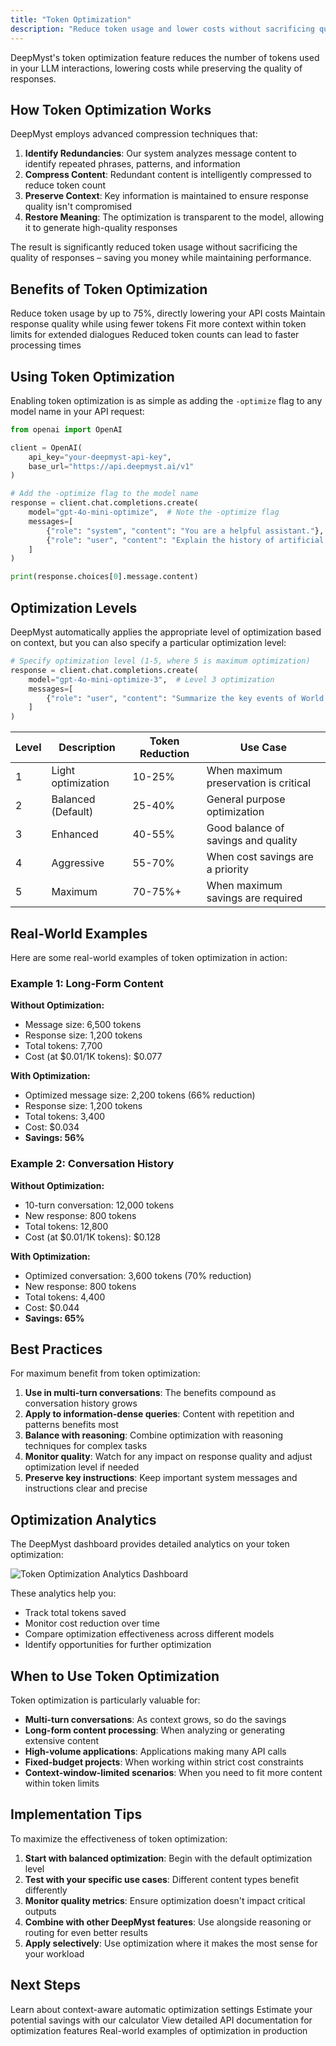 ```yaml
---
title: "Token Optimization"
description: "Reduce token usage and lower costs without sacrificing quality"
---
```


DeepMyst's token optimization feature reduces the number of tokens used in your LLM interactions, lowering costs while preserving the quality of responses.

## How Token Optimization Works

DeepMyst employs advanced compression techniques that:

1. **Identify Redundancies**: Our system analyzes message content to identify repeated phrases, patterns, and information
2. **Compress Content**: Redundant content is intelligently compressed to reduce token count
3. **Preserve Context**: Key information is maintained to ensure response quality isn't compromised
4. **Restore Meaning**: The optimization is transparent to the model, allowing it to generate high-quality responses

The result is significantly reduced token usage without sacrificing the quality of responses – saving you money while maintaining performance.

## Benefits of Token Optimization

<CardGroup cols={2}>
  <Card title="Cost Reduction" icon="dollar-sign">
    Reduce token usage by up to 75%, directly lowering your API costs
  </Card>
  <Card title="Preserved Quality" icon="star">
    Maintain response quality while using fewer tokens
  </Card>
  <Card title="Longer Conversations" icon="comments">
    Fit more context within token limits for extended dialogues
  </Card>
  <Card title="Faster Processing" icon="bolt">
    Reduced token counts can lead to faster processing times
  </Card>
</CardGroup>

## Using Token Optimization

Enabling token optimization is as simple as adding the `-optimize` flag to any model name in your API request:

```python
from openai import OpenAI

client = OpenAI(
    api_key="your-deepmyst-api-key",
    base_url="https://api.deepmyst.ai/v1"
)

# Add the -optimize flag to the model name
response = client.chat.completions.create(
    model="gpt-4o-mini-optimize",  # Note the -optimize flag
    messages=[
        {"role": "system", "content": "You are a helpful assistant."},
        {"role": "user", "content": "Explain the history of artificial intelligence"}
    ]
)

print(response.choices[0].message.content)
```

## Optimization Levels

DeepMyst automatically applies the appropriate level of optimization based on context, but you can also specify a particular optimization level:

```python
# Specify optimization level (1-5, where 5 is maximum optimization)
response = client.chat.completions.create(
    model="gpt-4o-mini-optimize-3",  # Level 3 optimization
    messages=[
        {"role": "user", "content": "Summarize the key events of World War II"}
    ]
)
```

| Level | Description | Token Reduction | Use Case |
|-------|-------------|-----------------|----------|
| 1 | Light optimization | 10-25% | When maximum preservation is critical |
| 2 | Balanced (Default) | 25-40% | General purpose optimization |
| 3 | Enhanced | 40-55% | Good balance of savings and quality |
| 4 | Aggressive | 55-70% | When cost savings are a priority |
| 5 | Maximum | 70-75%+ | When maximum savings are required |

## Real-World Examples

Here are some real-world examples of token optimization in action:

### Example 1: Long-Form Content

**Without Optimization:**
- Message size: 6,500 tokens
- Response size: 1,200 tokens
- Total tokens: 7,700
- Cost (at $0.01/1K tokens): $0.077

**With Optimization:**
- Optimized message size: 2,200 tokens (66% reduction)
- Response size: 1,200 tokens
- Total tokens: 3,400
- Cost: $0.034
- **Savings: 56%**

### Example 2: Conversation History

**Without Optimization:**
- 10-turn conversation: 12,000 tokens
- New response: 800 tokens
- Total tokens: 12,800
- Cost (at $0.01/1K tokens): $0.128

**With Optimization:**
- Optimized conversation: 3,600 tokens (70% reduction)
- New response: 800 tokens
- Total tokens: 4,400
- Cost: $0.044
- **Savings: 65%**

## Best Practices

For maximum benefit from token optimization:

1. **Use in multi-turn conversations**: The benefits compound as conversation history grows
2. **Apply to information-dense queries**: Content with repetition and patterns benefits most
3. **Balance with reasoning**: Combine optimization with reasoning techniques for complex tasks
4. **Monitor quality**: Watch for any impact on response quality and adjust optimization level if needed
5. **Preserve key instructions**: Keep important system messages and instructions clear and precise

## Optimization Analytics

The DeepMyst dashboard provides detailed analytics on your token optimization:

<img src="/images/token-optimization-analytics.png" alt="Token Optimization Analytics Dashboard" />

These analytics help you:
- Track total tokens saved
- Monitor cost reduction over time
- Compare optimization effectiveness across different models
- Identify opportunities for further optimization

## When to Use Token Optimization

Token optimization is particularly valuable for:

- **Multi-turn conversations**: As context grows, so do the savings
- **Long-form content processing**: When analyzing or generating extensive content
- **High-volume applications**: Applications making many API calls
- **Fixed-budget projects**: When working within strict cost constraints
- **Context-window-limited scenarios**: When you need to fit more content within token limits

## Implementation Tips

To maximize the effectiveness of token optimization:

1. **Start with balanced optimization**: Begin with the default optimization level
2. **Test with your specific use cases**: Different content types benefit differently
3. **Monitor quality metrics**: Ensure optimization doesn't impact critical outputs
4. **Combine with other DeepMyst features**: Use alongside reasoning or routing for even better results
5. **Apply selectively**: Use optimization where it makes the most sense for your workload

## Next Steps

<CardGroup cols={2}>
  <Card title="Try Auto-Optimization" icon="sliders" href="/features/optimization/auto-optimization">
    Learn about context-aware automatic optimization settings
  </Card>
  <Card title="Cost Analysis" icon="chart-line" href="/features/optimization/cost-analysis">
    Estimate your potential savings with our calculator
  </Card>
  <Card title="API Reference" icon="code" href="/api-reference/optimization">
    View detailed API documentation for optimization features
  </Card>
  <Card title="Case Studies" icon="building" href="/case-studies/optimization">
    Real-world examples of optimization in production
  </Card>
</CardGroup>
